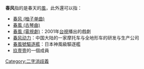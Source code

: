 '''春风'''指的是春天的[[風|風]]，此外還可以指：
*[[春风_(柚子单曲)|春风 (柚子单曲)]]
*[[春風_(古琴曲)|春風 (古琴曲)]]
*[[春風_(電視劇)|春風 (電視劇)]]：2001年[[台視|台視]]播出的戲劇
*[[春风动力|春风动力]]：中国大陆的一家摩托车与全地形车的研发与生产公司
*[[春風號驅逐艦|春風號驅逐艦]]：日本神風級驅逐艦
*[[玖壹壹|玖壹壹]]的一個成員

{{消歧義}}

[[Category:二字消歧義|Category:二字消歧義]]